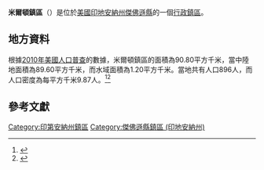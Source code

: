 {{noteTA
|G1=USState
|G2=地名
|G3=Unit
}}
{{Infobox settlement
|official_name            = 米爾頓鎮區
|native_name = Milton Township
|settlement_type          = [[行政鎮區|行政鎮區]]
|image_skyline            = 
|imagesize                = 
|image_map                = Map highlighting Milton Township, Jefferson County, Indiana.svg
|mapsize                  = 250px
|pushpin_map  =USA Indiana
|pushpin_label = 米爾頓鎮區
|pushpin_label_position   = top
|pushpin_map_caption      = 米爾頓鎮區在印地安納州的位置
|subdivision_type         = [[世界政區索引|國家]]
|subdivision_type1        = [[美国州份|州份]]
|subdivision_type2        = [[印地安納州行政区划|縣]]
|subdivision_name         = [[美国|美国]]
|subdivision_name1        = [[印地安納州|印地安納州]]
|subdivision_name2        = [[傑佛遜縣_(印地安納州)|傑佛遜縣]]
|elevation_ft             = 453
|elevation_m              = 138
|timezone                 = [[北美东部時區|北美东部時區]]
|area_total_km2           = 90.80
|area_land_km2            = 89.60
|area_water_km2           = 1.20
|area_total_sq_mi         = 
|area_land_sq_mi          = 
|area_water_sq_mi         = 
|population_as_of         = [[2010年美國人口普查|2010]]
|population_footnotes     = 
|population_total         = 896
|population_density_km2   = auto
|population_density_sq_mi = auto
|utc_offset               = -5
|coordinates              = {{coord|38|46|00|N|85|14|15|W|type:city_region:US-AL_source:GNS-enwiki|display=inline,title}}
| coor_pinpoint           = 
| coordinates_footnotes   = 
|timezone_DST             = EDT
|utc_offset_DST           = -4
|postal_code_type         = [[美國郵區編號|郵區編號]]
|postal_code              = 
|area_code                = {{link-en|电话区号812|Area code 812|812}}
|blank_name = [[地名信息系统|GNIS ID]]
|blank_info = 453631
}}
'''米爾頓鎮區'''（{{lang-en|Milton Township}}）是位於[[美國|美國]][[印地安納州|印地安納州]][[傑佛遜縣_(印地安納州)|傑佛遜縣]]的一個[[行政鎮區|行政鎮區]]。

== 地方資料 ==
根據[[2010年美國人口普查|2010年美國人口普查]]的數據，米爾頓鎮區的面積為90.80平方千米，當中陸地面積為89.60平方千米，而水域面積為1.20平方千米。當地共有人口896人，而人口密度為每平方千米9.87人。<ref name="GR8">{{cite web|url=http://factfinder2.census.gov|publisher=[[美国人口调查局|美国人口调查局]]|accessdate=2011-05-14|title=American FactFinder|archive-date=2013-09-11|archive-url=https://web.archive.org/web/20130911234518/http://factfinder2.census.gov/|dead-url=no}}</ref><ref>{{cite web|url=https://www.citypopulation.de/en/usa/illinois/admin/|title=USA: Illinois (Counties and Townships) - City Population|accessdate=2020-07-27|archive-date=2020-04-22|archive-url=https://web.archive.org/web/20200422090607/https://www.citypopulation.de/en/usa/illinois/admin/|dead-url=no}}</ref>

== 參考文獻 ==
{{reflist}}

{{傑佛遜縣 (印地安納州)}}

{{DEFAULTSORT:Milton Township}}
[[Category:印第安納州鎮區|Category:印第安納州鎮區]]
[[Category:傑佛遜縣鎮區_(印地安納州)|Category:傑佛遜縣鎮區 (印地安納州)]]

{{Indiana-geo-stub}}